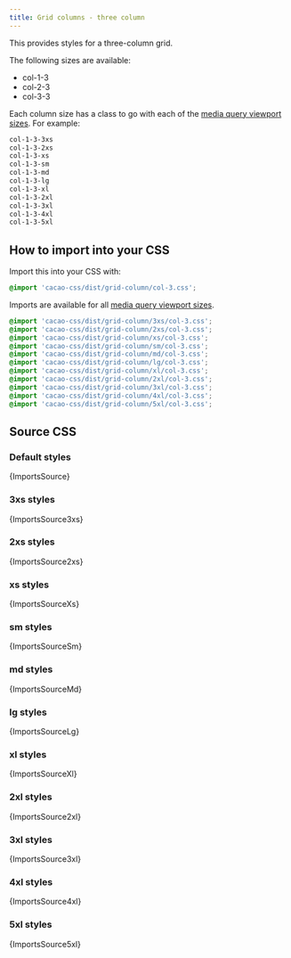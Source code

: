 ```yaml
---
title: Grid columns - three column
---
```


This provides styles for a three-column grid.

The following sizes are available:

- col-1-3
- col-2-3
- col-3-3

Each column size has a class to go with each of the [media query viewport sizes](/styles/media#viewport-media-queries). For example:

```css
col-1-3-3xs
col-1-3-2xs
col-1-3-xs
col-1-3-sm
col-1-3-md
col-1-3-lg
col-1-3-xl
col-1-3-2xl
col-1-3-3xl
col-1-3-4xl
col-1-3-5xl
```

## How to import into your CSS

Import this into your CSS with:

```css
@import 'cacao-css/dist/grid-column/col-3.css';
```

Imports are available for all [media query viewport sizes](/styles/media#viewport-media-queries).

```css
@import 'cacao-css/dist/grid-column/3xs/col-3.css';
@import 'cacao-css/dist/grid-column/2xs/col-3.css';
@import 'cacao-css/dist/grid-column/xs/col-3.css';
@import 'cacao-css/dist/grid-column/sm/col-3.css';
@import 'cacao-css/dist/grid-column/md/col-3.css';
@import 'cacao-css/dist/grid-column/lg/col-3.css';
@import 'cacao-css/dist/grid-column/xl/col-3.css';
@import 'cacao-css/dist/grid-column/2xl/col-3.css';
@import 'cacao-css/dist/grid-column/3xl/col-3.css';
@import 'cacao-css/dist/grid-column/4xl/col-3.css';
@import 'cacao-css/dist/grid-column/5xl/col-3.css';
```

## Source CSS

<!-- markdownlint-disable -->

### Default styles

<CodeBlock language="css" title="grid-column/col-3.css">{ImportsSource}</CodeBlock>

### 3xs styles

<CodeBlock language="css" title="grid-column/3xs/col-3.css">{ImportsSource3xs}</CodeBlock>

### 2xs styles

<CodeBlock language="css" title="grid-column/2xs/col-3.css">{ImportsSource2xs}</CodeBlock>

### xs styles

<CodeBlock language="css" title="grid-column/xs/col-3.css">{ImportsSourceXs}</CodeBlock>

### sm styles

<CodeBlock language="css" title="grid-column/sm/col-3.css">{ImportsSourceSm}</CodeBlock>

### md styles

<CodeBlock language="css" title="grid-column/md/col-3.css">{ImportsSourceMd}</CodeBlock>

### lg styles

<CodeBlock language="css" title="grid-column/lg/col-3.css">{ImportsSourceLg}</CodeBlock>

### xl styles

<CodeBlock language="css" title="grid-column/xl/col-3.css">{ImportsSourceXl}</CodeBlock>

### 2xl styles

<CodeBlock language="css" title="grid-column/2xl/col-3.css">{ImportsSource2xl}</CodeBlock>

### 3xl styles

<CodeBlock language="css" title="grid-column/3xl/col-3.css">{ImportsSource3xl}</CodeBlock>

### 4xl styles

<CodeBlock language="css" title="grid-column/4xl/col-3.css">{ImportsSource4xl}</CodeBlock>

### 5xl styles

<CodeBlock language="css" title="grid-column/5xl/col-3.css">{ImportsSource5xl}</CodeBlock>

